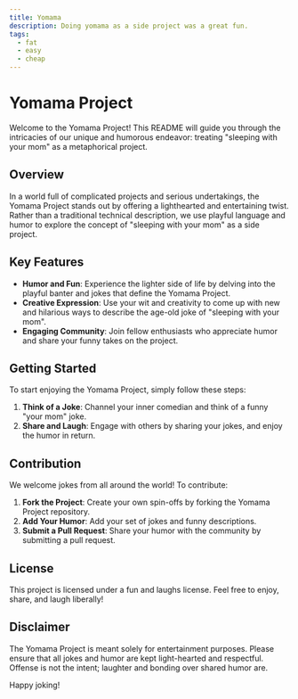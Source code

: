 ```yaml
---
title: Yomama
description: Doing yomama as a side project was a great fun.
tags:
  - fat
  - easy
  - cheap
---
```

# Yomama Project

Welcome to the Yomama Project! This README will guide you through the intricacies of our unique and humorous endeavor: treating "sleeping with your mom" as a metaphorical project.

## Overview

In a world full of complicated projects and serious undertakings, the Yomama Project stands out by offering a lighthearted and entertaining twist. Rather than a traditional technical description, we use playful language and humor to explore the concept of "sleeping with your mom" as a side project.

## Key Features

- **Humor and Fun**: Experience the lighter side of life by delving into the playful banter and jokes that define the Yomama Project.
- **Creative Expression**: Use your wit and creativity to come up with new and hilarious ways to describe the age-old joke of "sleeping with your mom".
- **Engaging Community**: Join fellow enthusiasts who appreciate humor and share your funny takes on the project.

## Getting Started

To start enjoying the Yomama Project, simply follow these steps:

1. **Think of a Joke**: Channel your inner comedian and think of a funny "your mom" joke.
2. **Share and Laugh**: Engage with others by sharing your jokes, and enjoy the humor in return.

## Contribution

We welcome jokes from all around the world! To contribute:

1. **Fork the Project**: Create your own spin-offs by forking the Yomama Project repository.
2. **Add Your Humor**: Add your set of jokes and funny descriptions.
3. **Submit a Pull Request**: Share your humor with the community by submitting a pull request.

## License

This project is licensed under a fun and laughs license. Feel free to enjoy, share, and laugh liberally!

## Disclaimer

The Yomama Project is meant solely for entertainment purposes. Please ensure that all jokes and humor are kept light-hearted and respectful. Offense is not the intent; laughter and bonding over shared humor are.

Happy joking!
